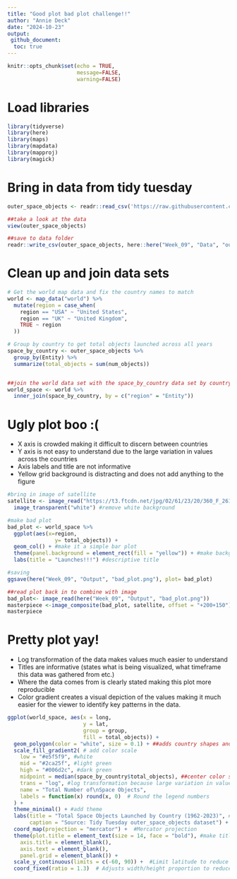 ```yaml
---
title: "Good plot bad plot challenge!!"
author: "Annie Deck"
date: "2024-10-23"
output:  
 github_document:
  toc: true
---
```


```r
knitr::opts_chunk$set(echo = TRUE,
                      message=FALSE,
                      warning=FALSE)
```

# Load libraries
```r
library(tidyverse)
library(here)
library(maps)
library(mapdata)
library(mapproj)
library(magick)
```


# Bring in data from tidy tuesday
```r
outer_space_objects <- readr::read_csv('https://raw.githubusercontent.com/rfordatascience/tidytuesday/master/data/2024/2024-04-23/outer_space_objects.csv')

##take a look at the data
view(outer_space_objects)

##save to data folder 
readr::write_csv(outer_space_objects, here::here("Week_09", "Data", "outer_space_objects.csv"))

```

# Clean up and join data sets
```r
# Get the world map data and fix the country names to match 
world <- map_data("world") %>%
  mutate(region = case_when(
    region == "USA" ~ "United States",
    region == "UK" ~ "United Kingdom",
    TRUE ~ region
  ))

# Group by country to get total objects launched across all years
space_by_country <- outer_space_objects %>%
  group_by(Entity) %>%
  summarize(total_objects = sum(num_objects))


##join the world data set with the space_by_country data set by country
world_space <- world %>%
  inner_join(space_by_country, by = c("region" = "Entity"))

```
# Ugly plot boo :(
* X axis is crowded making it difficult to discern between countries
* Y axis is not easy to understand due to the large variation in values across the countries
* Axis labels and title are not informative 
* Yellow grid background is distracting and does not add anything to the figure
```r
#bring in image of satellite
satellite <- image_read("https://t3.ftcdn.net/jpg/02/61/23/20/360_F_261232019_Aowz0vDUTDrqbj2NbBalcIB9I9sK3GL4.jpg")%>%
  image_transparent("white") #remove white background

#make bad plot
bad_plot <- world_space %>%
  ggplot(aes(x=region, 
               y= total_objects)) +
  geom_col() + #make it a simple bar plot
  theme(panel.background = element_rect(fill = "yellow")) + #make background a pretty yellow
  labs(title = "Launches!!!") #descriptive title

#saving 
ggsave(here("Week_09", "Output", "bad_plot.png"), plot= bad_plot)

##read plot back in to combine with image
bad_plot<- image_read(here("Week_09", "Output", "bad_plot.png"))
masterpiece <-image_composite(bad_plot, satellite, offset = "+200+150") 
masterpiece
```


# Pretty plot yay!
* Log transformation of the data makes values much easier to understand
* Titles are informative (states what is being visualized, what timeframe this data was gathered from etc.)
* Where the data comes from is clearly stated making this plot more reproducible 
* Color gradient creates a visual depiction of the values making it much easier for the viewer to identify key patterns in the data. 
```r
ggplot(world_space, aes(x = long, 
                        y = lat, 
                        group = group, 
                        fill = total_objects)) +
  geom_polygon(color = "white", size = 0.1) + ##adds country shapes and puts thin white line between them 
  scale_fill_gradient2( # add color scale 
    low = "#e5f5f9", #white
    mid = "#2ca25f", #light green
    high = "#006d2c", #dark green
    midpoint = median(space_by_country$total_objects), ##center color scale at median value
    trans = "log", #log transformation because large variation in values
    name = "Total Number of\nSpace Objects",
    labels = function(x) round(x, 0)  # Round the legend numbers
  ) +
  theme_minimal() + #add theme
  labs(title = "Total Space Objects Launched by Country (1962-2023)", #title
       caption = "Source: Tidy Tuesday outer_space_objects dataset") + #caption
  coord_map(projection = "mercator") +  #Mercator projection
  theme(plot.title = element_text(size = 14, face = "bold"), #make title look nice
    axis.title = element_blank(),
    axis.text = element_blank(),
    panel.grid = element_blank()) +
  scale_y_continuous(limits = c(-60, 90)) +  #Limit latitude to reduce polar distortion
  coord_fixed(ratio = 1.3)  # Adjusts width/height proportion to reduce distortion 
```

